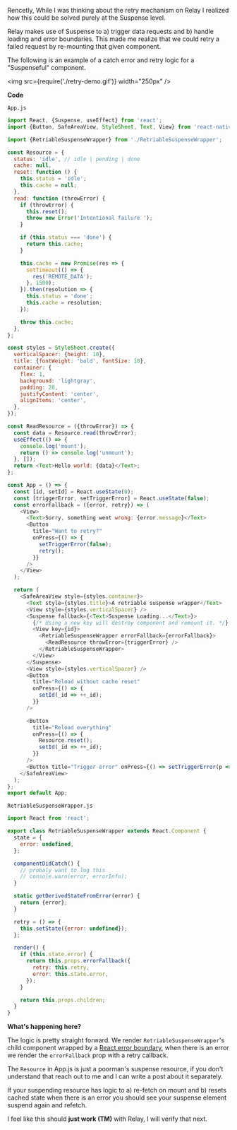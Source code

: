 
Rencetly, While I was thinking about the retry mechanism on Relay I realized how this could be solved purely at the Suspense level.

Relay makes use of Suspense to a) trigger data requests and b) handle loading and error boundaries. This made me realize that we could retry a failed request by re-mounting that given component. 

The following is an example of a catch error and retry logic for a "Suspenseful" component.

<img src={require('./retry-demo.gif')} width="250px" />

**Code**

`App.js`

```javascript
import React, {Suspense, useEffect} from 'react';
import {Button, SafeAreaView, StyleSheet, Text, View} from 'react-native';

import {RetriableSuspenseWrapper} from './RetriableSuspenseWrapper';

const Resource = {
  status: 'idle', // idle | pending | done
  cache: null,
  reset: function () {
    this.status = 'idle';
    this.cache = null;
  },
  read: function (throwError) {
    if (throwError) {
      this.reset();
      throw new Error('Intentional failure ');
    }

    if (this.status === 'done') {
      return this.cache;
    }

    this.cache = new Promise(res => {
      setTimeout(() => {
        res('REMOTE_DATA');
      }, 1500);
    }).then(resolution => {
      this.status = 'done';
      this.cache = resolution;
    });

    throw this.cache;
  },
};

const styles = StyleSheet.create({
  verticalSpacer: {height: 10},
  title: {fontWeight: 'bold', fontSize: 18},
  container: {
    flex: 1,
    background: 'lightgray',
    padding: 20,
    justifyContent: 'center',
    alignItems: 'center',
  },
});

const ReadResource = ({throwError}) => {
  const data = Resource.read(throwError);
  useEffect(() => {
    console.log('mount');
    return () => console.log('unmount');
  }, []);
  return <Text>Hello world: {data}</Text>;
};

const App = () => {
  const [id, setId] = React.useState(0);
  const [triggerError, setTriggerError] = React.useState(false);
  const errorFallback = ({error, retry}) => (
    <View>
      <Text>Sorry, something went wrong: {error.message}</Text>
      <Button
        title="Want to retry?"
        onPress={() => {
          setTriggerError(false);
          retry();
        }}
      />
    </View>
  );

  return (
    <SafeAreaView style={styles.container}>
      <Text style={styles.title}>A retriable suspense wrapper</Text>
      <View style={styles.verticalSpacer} />
      <Suspense fallback={<Text>Suspense Loading...</Text>}>
        {/* Using a new key will destroy component and remount it. */}
        <View key={id}>
          <RetriableSuspenseWrapper errorFallback={errorFallback}>
            <ReadResource throwError={triggerError} />
          </RetriableSuspenseWrapper>
        </View>
      </Suspense>
      <View style={styles.verticalSpacer} />
      <Button
        title="Reload without cache reset"
        onPress={() => {
          setId(_id => ++_id);
        }}
      />

      <Button
        title="Reload everything"
        onPress={() => {
          Resource.reset();
          setId(_id => ++_id);
        }}
      />
      <Button title="Trigger error" onPress={() => setTriggerError(p => !p)} />
    </SafeAreaView>
  );
};
export default App;

```

`RetriableSuspenseWrapper.js`

```javascript
import React from 'react';

export class RetriableSuspenseWrapper extends React.Component {
  state = {
    error: undefined,
  };

  componentDidCatch() {
    // probaly want to log this
    // console.warn(error, errorInfo);
  }

  static getDerivedStateFromError(error) {
    return {error};
  }

  retry = () => {
    this.setState({error: undefined});
  };

  render() {
    if (this.state.error) {
      return this.props.errorFallback({
        retry: this.retry,
        error: this.state.error,
      });
    }

    return this.props.children;
  }
}

```


**What's happening here?**

The logic is pretty straight forward. We render `RetriableSuspenseWrapper`'s child component wrapped by a [React error boundary](https://reactjs.org/docs/error-boundaries.html), when there is an error we render the `errorFallback` prop with a retry callback.

The `Resource` in App.js is just a poorman's suspense resource, if you don't understand that reach out to me and I can write a post about it separately.

If your suspending resource has logic to a) re-fetch on mount  and b) resets cached state when there is an error you should see your suspense element suspend again and refetch. 

I feel like this should __just work (TM)__ with Relay, I will verify that next.

